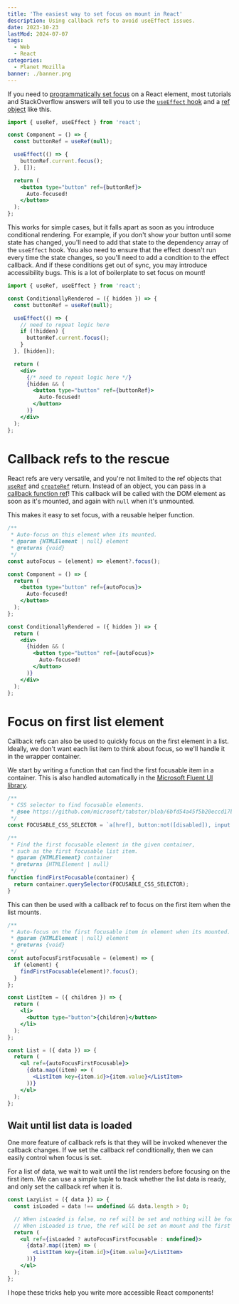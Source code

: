 ```yaml
---
title: 'The easiest way to set focus on mount in React'
description: Using callback refs to avoid useEffect issues.
date: 2023-10-23
lastMod: 2024-07-07
tags:
  - Web
  - React
categories:
  - Planet Mozilla
banner: ./banner.png
---
```


If you need to [programmatically set focus](https://developer.mozilla.org/en-US/docs/Web/API/HTMLElement/focus) on a React element, most tutorials and StackOverflow answers will tell you to use the [`useEffect` hook](https://react.dev/reference/react/useEffect) and a [ref object](https://react.dev/reference/react/useRef#manipulating-the-dom-with-a-ref) like this.

```jsx
import { useRef, useEffect } from 'react';

const Component = () => {
  const buttonRef = useRef(null);

  useEffect(() => {
    buttonRef.current.focus();
  }, []);

  return (
    <button type="button" ref={buttonRef}>
      Auto-focused!
    </button>
  );
};
```

This works for simple cases, but it falls apart as soon as you introduce conditional rendering. For example, if you don't show your button until some state has changed, you'll need to add that state to the dependency array of the `useEffect` hook. You also need to ensure that the effect doesn't run every time the state changes, so you'll need to add a condition to the effect callback. And if these conditions get out of sync, you may introduce accessibility bugs. This is a lot of boilerplate to set focus on mount!

```jsx
import { useRef, useEffect } from 'react';

const ConditionallyRendered = ({ hidden }) => {
  const buttonRef = useRef(null);

  useEffect(() => {
    // need to repeat logic here
    if (!hidden) {
      buttonRef.current.focus();
    }
  }, [hidden]);

  return (
    <div>
      {/* need to repeat logic here */}
      {hidden && (
        <button type="button" ref={buttonRef}>
          Auto-focused!
        </button>
      )}
    </div>
  );
};
```

# Callback refs to the rescue

React refs are very versatile, and you're not limited to the ref objects that [`useRef`](https://react.dev/reference/react/useRef) and [`createRef`](https://react.dev/reference/react/createRef) return. Instead of an object, you can pass in a [callback function ref](https://react.dev/reference/react-dom/components/common#ref-callback)! This callback will be called with the DOM element as soon as it's mounted, and again with `null` when it's unmounted.

This makes it easy to set focus, with a reusable helper function.

```jsx
/**
 * Auto-focus on this element when its mounted.
 * @param {HTMLElement | null} element
 * @returns {void}
 */
const autoFocus = (element) => element?.focus();

const Component = () => {
  return (
    <button type="button" ref={autoFocus}>
      Auto-focused!
    </button>
  );
};

const ConditionallyRendered = ({ hidden }) => {
  return (
    <div>
      {hidden && (
        <button type="button" ref={autoFocus}>
          Auto-focused!
        </button>
      )}
    </div>
  );
};
```

# Focus on first list element

Callback refs can also be used to quickly focus on the first element in a list. Ideally, we don't want each list item to think about focus, so we'll handle it in the wrapper container.

We start by writing a function that can find the first focusable item in a container. This is also handled automatically in the [Microsoft Fluent UI library](https://react.fluentui.dev/?path=/docs/utilities-focus-management-usefocusfinders--default#find-first).

```js
/**
 * CSS selector to find focusable elements.
 * @see https://github.com/microsoft/tabster/blob/6bfd54a45f5b20eccd17b8a05f6c86c241b992c3/src/Focusable.ts#L17-L25
 */
const FOCUSABLE_CSS_SELECTOR = `a[href], button:not([disabled]), input:not([disabled]), select:not([disabled]), textarea:not([disabled]), *[tabindex], *[contenteditable]`;

/**
 * Find the first focusable element in the given container,
 * such as the first focusable list item.
 * @param {HTMLElement} container
 * @returns {HTMLElement | null}
 */
function findFirstFocusable(container) {
  return container.querySelector(FOCUSABLE_CSS_SELECTOR);
}
```

This can then be used with a callback ref to focus on the first item when the list mounts.

```jsx
/**
 * Auto-focus on the first focusable item in element when its mounted.
 * @param {HTMLElement | null} element
 * @returns {void}
 */
const autoFocusFirstFocusable = (element) => {
  if (element) {
    findFirstFocusable(element)?.focus();
  }
};

const ListItem = ({ children }) => {
  return (
    <li>
      <button type="button">{children}</button>
    </li>
  );
};

const List = ({ data }) => {
  return (
    <ul ref={autoFocusFirstFocusable}>
      {data.map((item) => (
        <ListItem key={item.id}>{item.value}</ListItem>
      ))}
    </ul>
  );
};
```

## Wait until list data is loaded

One more feature of callback refs is that they will be invoked whenever the callback changes. If we set the callback ref conditionally, then we can easily control when focus is set.

For a list of data, we wait to wait until the list renders before focusing on the first item. We can use a simple tuple to track whether the list data is ready, and only set the callback ref when it is.

```jsx
const LazyList = ({ data }) => {
  const isLoaded = data !== undefined && data.length > 0;

  // When isLoaded is false, no ref will be set and nothing will be focused.
  // When isLoaded is true, the ref will be set on mount and the first item will be focused.
  return (
    <ul ref={isLoaded ? autoFocusFirstFocusable : undefined}>
      {data?.map((item) => (
        <ListItem key={item.id}>{item.value}</ListItem>
      ))}
    </ul>
  );
};
```

I hope these tricks help you write more accessible React components!
